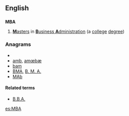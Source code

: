 ==English==
{{wikipedia|Master of Business Administration}}

==={{initialism}}===
'''MBA'''

# [[master|'''M'''asters]] in [[business administration|'''B'''usiness '''A'''dministration]] (a [[college]] [[degree]])

===Anagrams===
* {{alphagram|[[ABM#English|ABM]]}}
* [[amb#English|amb]], [[amœbæ#English|amœbæ]]
* [[bam#English|bam]]
* [[BMA#English|BMA]], [[B. M. A.#English|B. M. A.]]
* [[MAb#English|MAb]]

====Related terms====
{{rfc-level|Related terms at L4+ not in L3 POS section|lang=en}}
* [[B.B.A.]]

[[es:MBA]]